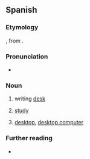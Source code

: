 {{also|escritório}}
==Spanish==

===Etymology===
{{bor+|es|ML.|scrīptōrium}}, from {{der|es|la|scrīptōrius||pertaining to writing}}.

===Pronunciation===
{{es-IPA}}
* {{audio|es|LL-Q1321 (spa)-AdrianAbdulBaha-escritorio.wav|Audio (Colombia)}}

===Noun===
{{es-noun|m}}

# writing [[desk]]
#: {{syn|es|buró}}
# [[study]] {{gloss|room where writing is done}}
# {{lb|es|computing}} [[desktop]], [[desktop computer]] {{gloss|the main graphical user interface of an operating system}}
#: {{uxi|es|navegador de '''escritorio'''|'''desktop''' browser}}

===Further reading===
* {{R:es:DRAE}}

{{C|es|Furniture}}